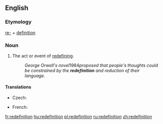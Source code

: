 ==English==

===Etymology===
[[re-]] + [[definition]]

===Noun===
{{en-noun}}

# The act or event of [[redefine|redefining]].
#:''George Orwell's novel ''1984'' proposed that people's thoughts could be constrained by the '''redefinition''' and reduction of their language.''

====Translations====
{{trans-top|act or event of redefining}}
* Czech: {{t-|cs|redefinice|f}}
{{trans-mid}}
* French: {{t+|fr|redéfinition|f}}
{{trans-bottom}}

[[fr:redefinition]]
[[hu:redefinition]]
[[pl:redefinition]]
[[ru:redefinition]]
[[zh:redefinition]]